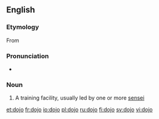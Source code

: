 {{also|dōjō}}
==English==
{{wikipedia}}

===Etymology===

From {{etyl|ja}} {{term|道場|tr=dōjō||place of the way|lang=ja|sc=Jpan}}

===Pronunciation===
* {{a|UK}} {{IPA|/ˈdəʊdʒəʊ/}}

===Noun===
{{en-noun|pl2=dojo}}

# {{martial arts}} A training facility, usually led by one or more [[sensei]]

[[et:dojo]]
[[fr:dojo]]
[[io:dojo]]
[[pl:dojo]]
[[ru:dojo]]
[[fi:dojo]]
[[sv:dojo]]
[[vi:dojo]]